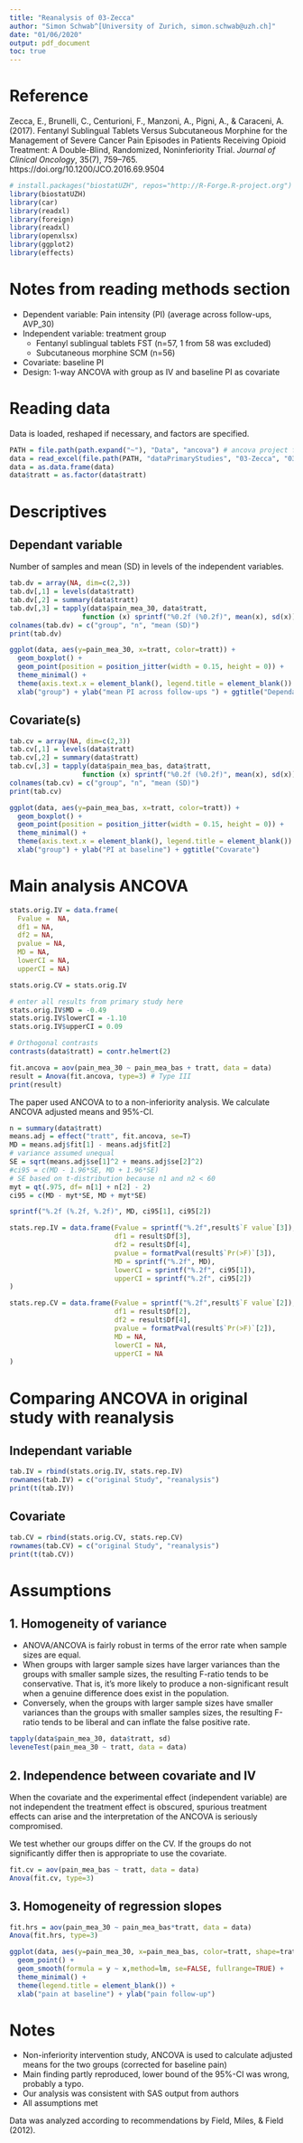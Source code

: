 ```yaml
---
title: "Reanalysis of 03-Zecca"
author: "Simon Schwab^[University of Zurich, simon.schwab@uzh.ch]"
date: "01/06/2020"
output: pdf_document
toc: true
---
```


# Reference
Zecca, E., Brunelli, C., Centurioni, F., Manzoni, A., Pigni, A., & Caraceni, A. (2017). Fentanyl Sublingual Tablets Versus Subcutaneous Morphine for the Management of Severe Cancer Pain Episodes in Patients Receiving Opioid Treatment: A Double-Blind, Randomized, Noninferiority Trial. *Journal of Clinical Oncology*, 35(7), 759–765. https://doi.org/10.1200/JCO.2016.69.9504

```r
# install.packages("biostatUZH", repos="http://R-Forge.R-project.org")
library(biostatUZH)
library(car)
library(readxl)
library(foreign)
library(readxl)
library(openxlsx)
library(ggplot2)
library(effects)
```

# Notes from reading methods section
* Dependent variable: Pain intensity (PI) (average across follow-ups, AVP_30)
* Independent variable: treatment group
  * Fentanyl sublingual tablets FST (n=57, 1 from 58 was excluded)
  * Subcutaneous morphine SCM (n=56)
* Covariate: baseline PI
* Design: 1-way ANCOVA with group as IV and baseline PI as covariate

# Reading data
Data is loaded, reshaped if necessary, and factors are specified.
```r
PATH = file.path(path.expand("~"), "Data", "ancova") # ancova project folder
data = read_excel(file.path(PATH, "dataPrimaryStudies", "03-Zecca", "03-Zecca.xls"))
data = as.data.frame(data)
data$tratt = as.factor(data$tratt)
```

# Descriptives
## Dependant variable
Number of samples and mean (SD) in levels of the independent variables.
```r
tab.dv = array(NA, dim=c(2,3))
tab.dv[,1] = levels(data$tratt)
tab.dv[,2] = summary(data$tratt)
tab.dv[,3] = tapply(data$pain_mea_30, data$tratt, 
                  function (x) sprintf("%0.2f (%0.2f)", mean(x), sd(x)))
colnames(tab.dv) = c("group", "n", "mean (SD)")
print(tab.dv)
```

```r
ggplot(data, aes(y=pain_mea_30, x=tratt, color=tratt)) +
  geom_boxplot() +
  geom_point(position = position_jitter(width = 0.15, height = 0)) +
  theme_minimal() +
  theme(axis.text.x = element_blank(), legend.title = element_blank()) +
  xlab("group") + ylab("mean PI across follow-ups ") + ggtitle("Dependant variable")
```

## Covariate(s)
```r
tab.cv = array(NA, dim=c(2,3))
tab.cv[,1] = levels(data$tratt)
tab.cv[,2] = summary(data$tratt)
tab.cv[,3] = tapply(data$pain_mea_bas, data$tratt, 
                  function (x) sprintf("%0.2f (%0.2f)", mean(x), sd(x)))
colnames(tab.cv) = c("group", "n", "mean (SD)")
print(tab.cv)
```

```r
ggplot(data, aes(y=pain_mea_bas, x=tratt, color=tratt)) +
  geom_boxplot() +
  geom_point(position = position_jitter(width = 0.15, height = 0)) +
  theme_minimal() +
  theme(axis.text.x = element_blank(), legend.title = element_blank()) +
  xlab("group") + ylab("PI at baseline") + ggtitle("Covarate")
```

# Main analysis ANCOVA
```r
stats.orig.IV = data.frame(
  Fvalue =  NA,
  df1 = NA,
  df2 = NA,
  pvalue = NA,
  MD = NA,
  lowerCI = NA,
  upperCI = NA)

stats.orig.CV = stats.orig.IV

# enter all results from primary study here
stats.orig.IV$MD = -0.49
stats.orig.IV$lowerCI = -1.10
stats.orig.IV$upperCI = 0.09
```

```r
# Orthogonal contrasts
contrasts(data$tratt) = contr.helmert(2) 

fit.ancova = aov(pain_mea_30 ~ pain_mea_bas + tratt, data = data)
result = Anova(fit.ancova, type=3) # Type III
print(result)
```

The paper used ANCOVA to to a non-inferiority analysis. We calculate ANCOVA adjusted means and 95%-CI.
```r
n = summary(data$tratt)
means.adj = effect("tratt", fit.ancova, se=T)
MD = means.adj$fit[1] - means.adj$fit[2] 
# variance assumed unequal
SE = sqrt(means.adj$se[1]^2 + means.adj$se[2]^2)
#ci95 = c(MD - 1.96*SE, MD + 1.96*SE)
# SE based on t-distribution because n1 and n2 < 60
myt = qt(.975, df= n[1] + n[2] - 2)
ci95 = c(MD - myt*SE, MD + myt*SE)

sprintf("%.2f (%.2f, %.2f)", MD, ci95[1], ci95[2])
```

```r
stats.rep.IV = data.frame(Fvalue = sprintf("%.2f",result$`F value`[3]),
                          df1 = result$Df[3],
                          df2 = result$Df[4],
                          pvalue = formatPval(result$`Pr(>F)`[3]),
                          MD = sprintf("%.2f", MD),
                          lowerCI = sprintf("%.2f", ci95[1]),
                          upperCI = sprintf("%.2f", ci95[2])
)

stats.rep.CV = data.frame(Fvalue = sprintf("%.2f",result$`F value`[2]),
                          df1 = result$Df[2],
                          df2 = result$Df[4],
                          pvalue = formatPval(result$`Pr(>F)`[2]),
                          MD = NA,
                          lowerCI = NA,
                          upperCI = NA
)
```

# Comparing ANCOVA in original study with reanalysis
## Independant variable
```r
tab.IV = rbind(stats.orig.IV, stats.rep.IV)
rownames(tab.IV) = c("original Study", "reanalysis")
print(t(tab.IV))
```

## Covariate
```r
tab.CV = rbind(stats.orig.CV, stats.rep.CV)
rownames(tab.CV) = c("original Study", "reanalysis")
print(t(tab.CV))
```

# Assumptions
## 1.  Homogeneity of variance
* ANOVA/ANCOVA is fairly robust in terms of the error rate when sample sizes are equal.
* When groups with larger sample sizes have larger variances than the groups with smaller sample sizes, the resulting F-ratio tends to be conservative. That is, it's more likely to produce a non-significant result when a genuine difference does exist in the population.
* Conversely, when the groups with larger sample sizes have smaller variances than the groups with smaller samples sizes, the resulting F-ratio tends to be liberal and can inflate the false positive rate.
```r
tapply(data$pain_mea_30, data$tratt, sd)
leveneTest(pain_mea_30 ~ tratt, data = data)
```


## 2.  Independence between covariate and IV
When the covariate and the experimental effect (independent variable) are not independent the treatment effect is obscured, spurious treatment effects can arise and the interpretation of the ANCOVA is seriously compromised.

We test whether our groups differ on the CV. If the groups do not significantly differ then is appropriate to use the covariate.
```r
fit.cv = aov(pain_mea_bas ~ tratt, data = data) 
Anova(fit.cv, type=3)
```


## 3. Homogeneity of regression slopes
```r
fit.hrs = aov(pain_mea_30 ~ pain_mea_bas*tratt, data = data)
Anova(fit.hrs, type=3)
```

```r
ggplot(data, aes(y=pain_mea_30, x=pain_mea_bas, color=tratt, shape=tratt)) +
  geom_point() +
  geom_smooth(formula = y ~ x,method=lm, se=FALSE, fullrange=TRUE) +
  theme_minimal() +
  theme(legend.title = element_blank()) +
  xlab("pain at baseline") + ylab("pain follow-up")
```

# Notes

* Non-inferiority intervention study, ANCOVA is used to calculate adjusted means for the two groups (corrected for baseline pain)
* Main finding partly reproduced, lower bound of the 95%-CI was wrong, probably a typo.
* Our analysis was consistent with SAS output from authors
* All assumptions met

Data was analyzed according to recommendations by Field, Miles, & Field (2012).